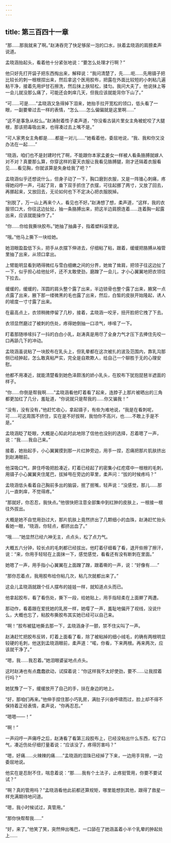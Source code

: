 ```yaml
---
---
---
```

title: 第三百四十一章
---




“那……那我就来了啊。”赵涛吞完了快足够尿一泡的口水，扶着孟晓涵的肩膀柔声说道。

孟晓涵抬起头，看着他十分紧张地说：“要怎么处理才行啊？”

他只好先打开袋子把东西掏出来，解释说：“我问清楚了，先……呃……先用镊子把比较长的刺一根根捏出来，然后拿这个医用胶布，把露在外面比较短的小刺粘几遍粘干净，接着先用炉甘石擦洗，然后抹上肤轻松，揉匀。我问大夫了，他说抹上等一会儿就没那么痛了，可能还会刺痒几天，但我应该就能背你下山了。”

“可……可是……”孟晓涵又急得掉下泪来，她抬手拉开宽松的领口，低头看了一眼，一副要晕过去一样的表情，“怎么……怎么偏偏就是这里啊……”

“这不是事急从权么。”赵涛耐着性子柔声道，“你没看古装片里女主角被蛇咬了大腿根，那该把毒吸出来，也得凑过去上嘴不是。”

“可人家男女主角都是……都是一对儿……”她看着他，委屈地说，“我、我和你又没办法在一起……”

“晓涵，咱们也不是封建时代了啊，不能跟你本家孟姜女一样被人看条胳膊就嫁人对不对？真要那么算，你穿这样的夏天衣服让我看见胳膊腿，刚才还隔着衣服看见……看见胸，你就该算是失身给我了吧？”

孟晓涵似乎还想说什么，但身子动了一下，胸口磨到衣服，又是一阵锥心刺痛，疼得她闷哼一声，弓起了背，垂下双手抓住了衣摆，可往起挪了两寸，又放了回去，再挪起来，又放回去，无论如何也下不定决心把衣服脱掉。

“别脱了，万一山上再来个人，看见也不好。”赵涛想了想，柔声道，“这样，我的衣服领口大，你往这边扯扯，抽一条胳膊出来，把这半边肩膀连着……连着胸一起露出来，应该就能操作了。”

“你……你给我撕块胶布。”她抽了抽鼻子，指着塑料袋里说。

“哦。”他马上撕下一块给她。

她泪眼盈盈低下头，把手从衣摆下伸进去，仔细粘了粘，跟着，缓缓把胳膊从袖管里抽了出来，从领口拿出。

上臂能明显看到晒得微红与雪白细嫩之间的分界，她耸了耸肩，把领子往这边扯了一下，似乎担心给他扯坏，还不太敢使劲，磨蹭了一会儿，才小心翼翼地把衣领往下拉去。

缓缓的，缓缓的，浑圆的肩头整个露了出来，半边锁骨也整个露了出来，腋窝一点点露了出来，腋下那一缕微黑的毛也露了出来，然后，白皙的皮肤开始隆起，诱人的坡度一寸寸露了出来。

在最高点上，衣领稍微停留了几秒，接着，孟晓涵一咬牙，扭开脸把它拽了下去。

衣领显然磨过了被刺的伤处，疼得她倒抽一口凉气，哆嗦了一下。

盯着那随哆嗦抖了一抖的白白小乳，赵涛真是用尽了全身力气才压下去捧住先咬一口再舔几下的冲动。

孟晓涵虽说粘了一块胶布在乳头上，但乳晕都在这次被扎的波及范围内，靠乳沟那侧已经肿起，怎么敢真粘严实，完全是自欺欺人，给自己一个聊胜于无的心理安慰。

他都不用凑近，就能清楚看到她色泽颇浅的娇小乳头，在胶布下犹抱琵琶半遮面的样子。

“你……你倒是帮我啊……”孟晓涵看他盯着看了起来，连脖子上那片被晒出的三角都更加红了几分，羞耻道，“你说就只是帮我的……你又骗我！”

“没有，没有没有，”他赶忙收心，拿起镊子，有些为难地说，“我是在看刺呢，可……可这周围不挤住，实在是不好拔啊，我怕你不高兴，也……不敢上手是不是。”

孟晓涵眨了眨眼，大概是心知此时此地除了信他也没别的选择，忍着嗯了一声，说：“我……我自己来。”

接着，她抬起手，小心翼翼摸到那一片红肿旁边，用手一捏，忍痛把那片肌肤挤出到赵涛眼前。

他深吸口气，屏住呼吸把脸凑近，盯着已经起了的密集小红疙瘩中一根根的毛刺，用镊子小心翼翼夹住尾巴，拔掉甩在旁边的草里，柔声问：“拔的时候疼吗？”

孟晓涵低头看着自己胸前多出的脑袋，抿了抿嘴，轻声说：“没感觉，那儿……那儿一直刺痒，不觉得疼。”

“那就好，你忍忍，我快点。”他很快把注意全部集中到红肿的皮肤上，一根接一根往外拔出。

大概是她不自觉用劲过大，那片肌肤上竟然挤出了几颗细小的血珠，赵涛赶忙抬头看她一眼，“晓涵，你轻点，都挤出血了。”

“哦……”她显然已经六神无主，点点头，松了点力气。

大概五六分钟，较长点的毛刺都已经拔出，他盯着仔细看了看，退开些擦了擦汗，说：“来，你用手轻轻在上面抹一下，感觉感觉，看看还有没有断刺在里面。”

她嗯了一声，用手指小心翼翼在上面蹭了蹭，跟着嘶的一声，说：“好像有……”

“那你忍着点，我用胶布给你粘几次，粘几次就都出来了。”

这会儿孟晓涵就跟个任人摆布的娃娃一样，就知道点头而已。

他拿起胶布，看了看伤处，撕下一段，给她贴上，用手指轻柔在上面擀了两遭。

那动作，看着跟在爱抚她的乳房一样，她嘤了一声，羞耻地偏开了视线，没说什么，大概也忘了，粘胶布撕胶布其实她已经可以自己来。

“啊！”胶布被猛地撕去那一下，孟晓涵身子一颤，禁不住尖叫了一声。

赵涛赶忙把胶布反转，盯着上面看了看，除了被粘掉的细小绒毛，的确有两根明显较硬的毛刺，他送到孟晓涵眼前，柔声道：“喏，你看，下来两根。再来两次，应该就干净了。”

“嗯，我……我忍着。”她泪眼婆娑地点点头。

这时赵涛也有点蠢蠢欲动，试探着说：“你这样我不太好使劲，要不……让我捏着行吗？”

她犹豫了一下，缓缓放开了自己的手，扶在身边的地上。

“好，那咱们再来。”他伸手捏住那小巧乳房，满肚子兴奋呼啸而过，脸上却不得不保持着正经表情，柔声说，“你再忍忍。”

“嗯嗯——！”

“啊！”

一声闷哼一声痛呼之后，赵涛看了看第三段胶布上，已经没粘出什么东西，松了口气，凑近伤处仔细打量着说：“应该没了，疼得厉害吗？”

“嗯，好痛……火辣辣的痛……”孟晓涵的泪珠已经掉了下来，一边用手背擦，一边委屈地说。

他实在是忍耐不住，喘息着说：“那……我有个土法子，止疼挺管用，你要不要试试？”

“啊？真的管用吗？”孟晓涵看他此前都还算规矩，哪里能想到其他，跟得了救星一样充满期待地问道。

“嗯，我小时候试过，真管用。”

“那你快帮帮我……”

“好，来了。”他笑了笑，突然伸出嘴巴，一口舔在了她涵盖着小半个乳晕的肿起处上……